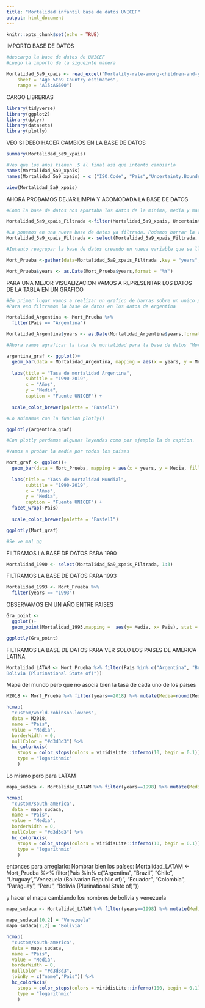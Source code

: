 ```yaml
---
title: "Mortalidad infantil base de datos UNICEF"
output: html_document
---
```


```r
knitr::opts_chunk$set(echo = TRUE)
```

IMPORTO BASE DE DATOS

```r
#descargo la base de datos de UNICEF
#Luego la importo de la sigueinte manera

Mortalidad_5a9_xpais <- read_excel("Mortality-rate-among-children-and-you-age-5-to-24_2020.xlsx", 
    sheet = "Age 5to9 Country estimates", 
    range = "A15:AG600")
```

CARGO LIBRERIAS

```r
library(tidyverse)
library(ggplot2)
library(dplyr)
library(datasets)
library(plotly)
```

VEO SI DEBO HACER CAMBIOS EN LA BASE DE DATOS

```r
summary(Mortalidad_5a9_xpais)

#Veo que los años tienen .5 al final asi que intento cambiarlo
names(Mortalidad_5a9_xpais)
names(Mortalidad_5a9_xpais) = c ("ISO.Code", "Pais","Uncertainty.Bounds","1990","1991","1992","1993","1994","1995","1996","1997","1998","1999","2000","2001","2002","2003", "2004","2005","2006","2007"         ,"2008" ,"2009","2010","2011","2012","2013","2014","2015","2016","2017","2018"    ,"2019")

view(Mortalidad_5a9_xpais)
```

AHORA PROBAMOS DEJAR LIMPIA Y ACOMODADA LA BASE DE DATOS

```r
#Como la base de datos nos aportaba los datos de la minima, media y maximo buscamos filtrar la base de datos por por el promedio de la mortalidad asi es mas confiable a la hora de analizar los datos. 

Mortalidad_5a9_xpais_Filtrada <-filter(Mortalidad_5a9_xpais, Uncertainty.Bounds == "Median")

#La ponemos en una nueva base de datos ya filtrada. Podemos borrar la variable "Uncertainly.Bounds" ya que solo tiene la observacion "median" puede ser dedundante
Mortalidad_5a9_xpais_Filtrada <- select(Mortalidad_5a9_xpais_Filtrada, !Uncertainty.Bounds)

#Intento reagrupar la base de datos creando un nueva variable que se llame años y este compuesta de todos los años

Mort_Prueba <-gather(data=Mortalidad_5a9_xpais_Filtrada ,key = "years", value = "Media",3:32)

Mort_Prueba$years <- as.Date(Mort_Prueba$years,format = "%Y")
```

PARA UNA MEJOR VISUALIZACION VAMOS A REPRESENTAR LOS DATOS DE LA TABLA EN UN GRAFICO

```r
#En primer lugar vamos a realizar un grafico de barras sobre un unico pais, por ejemplo Argentina
#Para eso filtramos la base de datos en los datos de Argentina

Mortalidad_Argentina <- Mort_Prueba %>% 
  filter(Pais == "Argentina")

Mortalidad_Argentina$years <- as.Date(Mortalidad_Argentina$years,format = "%Y")

#Ahora vamos agraficar la tasa de mortalidad para la base de datos "Mortalidad_Argentina"

argentina_graf <- ggplot()+
  geom_bar(data = Mortalidad_Argentina, mapping = aes(x = years, y = Media, fill = Pais), stat = "identity" ) + 
  
  labs(title = "Tasa de mortalidad Argentina",
       subtitle = "1990-2019",
       x = "Años",
       y = "Media",
       caption = "Fuente UNICEF") + 
  
  scale_color_brewer(palette = "Pastel1")

#Lo animamos con la funcion plotly()

ggplotly(argentina_graf)

#Con plotly perdemos algunas leyendas como por ejemplo la de caption.

#Vamos a probar la media por todos los paises

Mort_graf <- ggplot()+
  geom_bar(data = Mort_Prueba, mapping = aes(x = years, y = Media, fill = Pais), stat = "identity" ) + 
  
  labs(title = "Tasa de mortalidad Mundial",
       subtitle = "1990-2019",
       x = "Años",
       y = "Media",
       caption = "Fuente UNICEF") + 
  facet_wrap(~Pais)
  
  scale_color_brewer(palette = "Pastel1")

ggplotly(Mort_graf)

#Se ve mal gg

```

FILTRAMOS LA BASE DE DATOS PARA 1990

```r
Mortalidad_1990 <- select(Mortalidad_5a9_xpais_Filtrada, 1:3)
```
FILTRAMOS LA BASE DE DATOS PARA 1993
```r
Mortalidad_1993 <- Mort_Prueba %>%
  filter(years == "1993")
```

OBSERVAMOS EN UN AÑO ENTRE PAISES

```r
Gra_point <-
  ggplot()+
  geom_point(Mortalidad_1993,mapping =  aes(y= Media, x= Pais), stat = "identity")

ggplotly(Gra_point)
```

FILTRAMOS LA BASE DE DATOS PARA VER SOLO LOS PAISES DE AMERICA LATINA

```r
Mortalidad_LATAM <- Mort_Prueba %>% filter(Pais %in% c("Argentina", "Brazil", "Chile", "Uruguay","Venezuela (Bolivarian Republic of)", "Ecuador", "Colombia", "Paraguay", "Peru", "	
Bolivia (Plurinational State of)"))
```

Mapa del mundo pero que no asocia bien la tasa de cada uno de los países
```r
M2018 <- Mort_Prueba %>% filter(years==2018) %>% mutate(Media=round(Media,2))

hcmap(
  "custom/world-robinson-lowres", 
  data = M2018,
  name = "Pais", 
  value = "Media",
  borderWidth = 0,
  nullColor = "#d3d3d3") %>%
  hc_colorAxis(
    stops = color_stops(colors = viridisLite::inferno(10, begin = 0.1)),
    type = "logarithmic"
    )
```
Lo mismo pero para LATAM
```r
mapa_sudaca <- Mortalidad_LATAM %>% filter(years==1998) %>% mutate(Media=round(Media,2))

hcmap(
  "custom/south-america", 
  data = mapa_sudaca,
  name = "Pais", 
  value = "Media",
  borderWidth = 0,
  nullColor = "#d3d3d3") %>%
  hc_colorAxis(
    stops = color_stops(colors = viridisLite::inferno(10, begin = 0.1)),
    type = "logarithmic"
    )

```

entonces para arreglarlo: 
Nombrar bien los países:
Mortalidad_LATAM <- Mort_Prueba %>% filter(Pais %in% c("Argentina", "Brazil", "Chile", "Uruguay","Venezuela (Bolivarian Republic of)", "Ecuador", "Colombia", "Paraguay", "Peru", "Bolivia (Plurinational State of)"))

y hacer el mapa cambiando los nombres de bolivia y venezuela
```r
mapa_sudaca <- Mortalidad_LATAM %>% filter(years==1998) %>% mutate(Media=round(Media,2))

mapa_sudaca[10,2] = "Venezuela"
mapa_sudaca[2,2] = "Bolivia"

hcmap(
  "custom/south-america", 
  data = mapa_sudaca,
  name = "Pais", 
  value = "Media",
  borderWidth = 0,
  nullColor = "#d3d3d3",
  joinBy = c("name","Pais")) %>%
  hc_colorAxis(
    stops = color_stops(colors = viridisLite::inferno(100, begin = 0.1)),
    type = "logarithmic"
    )
```
